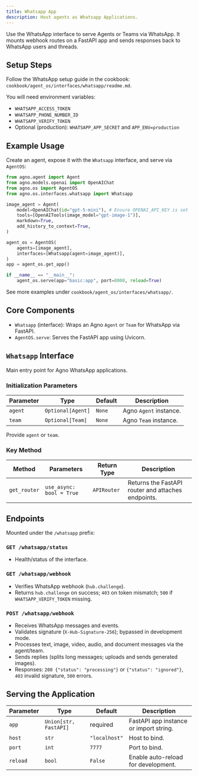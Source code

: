 ```yaml
---
title: Whatsapp App
description: Host agents as Whatsapp Applications.
---
```


Use the WhatsApp interface to serve Agents or Teams via WhatsApp. It mounts webhook routes on a FastAPI app and sends responses back to WhatsApp users and threads.

## Setup Steps

Follow the WhatsApp setup guide in the cookbook: `cookbook/agent_os/interfaces/whatsapp/readme.md`.

You will need environment variables:

- `WHATSAPP_ACCESS_TOKEN`
- `WHATSAPP_PHONE_NUMBER_ID`
- `WHATSAPP_VERIFY_TOKEN`
- Optional (production): `WHATSAPP_APP_SECRET` and `APP_ENV=production`

## Example Usage

Create an agent, expose it with the `Whatsapp` interface, and serve via `AgentOS`:

```python
from agno.agent import Agent
from agno.models.openai import OpenAIChat
from agno.os import AgentOS
from agno.os.interfaces.whatsapp import Whatsapp

image_agent = Agent(
    model=OpenAIChat(id="gpt-5-mini"), # Ensure OPENAI_API_KEY is set
    tools=[OpenAITools(image_model="gpt-image-1")],
    markdown=True,
    add_history_to_context=True,
)

agent_os = AgentOS(
    agents=[image_agent],
    interfaces=[Whatsapp(agent=image_agent)],
)
app = agent_os.get_app()

if __name__ == "__main__":
    agent_os.serve(app="basic:app", port=8000, reload=True)
```

See more examples under `cookbook/agent_os/interfaces/whatsapp/`.

## Core Components

- `Whatsapp` (interface): Wraps an Agno `Agent` or `Team` for WhatsApp via FastAPI.
- `AgentOS.serve`: Serves the FastAPI app using Uvicorn.

## `Whatsapp` Interface

Main entry point for Agno WhatsApp applications.

### Initialization Parameters

| Parameter | Type              | Default | Description            |
| --------- | ----------------- | ------- | ---------------------- |
| `agent`   | `Optional[Agent]` | `None`  | Agno `Agent` instance. |
| `team`    | `Optional[Team]`  | `None`  | Agno `Team` instance.  |

Provide `agent` or `team`.

### Key Method

| Method       | Parameters               | Return Type | Description                                        |
| ------------ | ------------------------ | ----------- | -------------------------------------------------- |
| `get_router` | `use_async: bool = True` | `APIRouter` | Returns the FastAPI router and attaches endpoints. |

## Endpoints

Mounted under the `/whatsapp` prefix:

### `GET /whatsapp/status`

- Health/status of the interface.

### `GET /whatsapp/webhook`

- Verifies WhatsApp webhook (`hub.challenge`).
- Returns `hub.challenge` on success; `403` on token mismatch; `500` if `WHATSAPP_VERIFY_TOKEN` missing.

### `POST /whatsapp/webhook`

- Receives WhatsApp messages and events.
- Validates signature (`X-Hub-Signature-256`); bypassed in development mode.
- Processes text, image, video, audio, and document messages via the agent/team.
- Sends replies (splits long messages; uploads and sends generated images).
- Responses: `200 {"status": "processing"}` or `{"status": "ignored"}`, `403` invalid signature, `500` errors.

## Serving the Application

| Parameter | Type                  | Default       | Description                            |
| --------- | --------------------- | ------------- | -------------------------------------- |
| `app`     | `Union[str, FastAPI]` | required      | FastAPI app instance or import string. |
| `host`    | `str`                 | `"localhost"` | Host to bind.                          |
| `port`    | `int`                 | `7777`        | Port to bind.                          |
| `reload`  | `bool`                | `False`       | Enable auto-reload for development.    |

